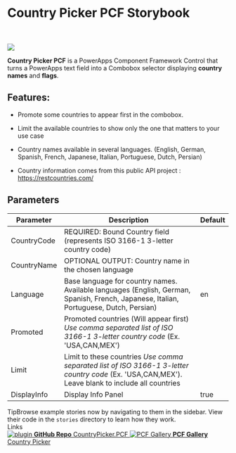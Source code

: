 
<Meta title="Introduction" />

<style>
  {`
    .subheading {
      --mediumdark: '#999999';
      font-weight: 900;
      font-size: 13px;
      color: #999;
      letter-spacing: 6px;
      line-height: 24px;
      text-transform: uppercase;
      margin-bottom: 12px;
      margin-top: 40px;
    }

    .link-list {
      display: grid;
      grid-template-columns: 1fr;
      grid-template-rows: 1fr 1fr;
      row-gap: 10px;
    }

    @media (min-width: 620px) {
      .link-list {
        row-gap: 20px;
        column-gap: 20px;
        grid-template-columns: 1fr 1fr;
      }
    }

    @media all and (-ms-high-contrast:none) {
    .link-list {
        display: -ms-grid;
        -ms-grid-columns: 1fr 1fr;
        -ms-grid-rows: 1fr 1fr;
      }
    }

    .link-item {
      display: block;
      padding: 20px 30px 20px 15px;
      border: 1px solid #00000010;
      border-radius: 5px;
      transition: background 150ms ease-out, border 150ms ease-out, transform 150ms ease-out;
      color: #333333;
      display: flex;
      align-items: flex-start;
    }

    .link-item:hover {
      border-color: #1EA7FD50;
      transform: translate3d(0, -3px, 0);
      box-shadow: rgba(0, 0, 0, 0.08) 0 3px 10px 0;
    }

    .link-item:active {
      border-color: #1EA7FD;
      transform: translate3d(0, 0, 0);
    }

    .link-item strong {
      font-weight: 700;
      display: block;
      margin-bottom: 2px;
    }

    .link-item img {
      height: 40px;
      width: 40px;
      margin-right: 15px;
      flex: none;
    }

    .link-item span {
      font-size: 14px;
      line-height: 20px;
    }

    .tip {
      display: inline-block;
      border-radius: 1em;
      font-size: 11px;
      line-height: 12px;
      font-weight: 700;
      background: #E7FDD8;
      color: #66BF3C;
      padding: 4px 12px;
      margin-right: 10px;
      vertical-align: top;
    }

    .tip-wrapper {
      font-size: 13px;
      line-height: 20px;
      margin-top: 40px;
      margin-bottom: 40px;
    }

    .tip-wrapper code {
      font-size: 12px;
      display: inline-block;
    }
  `}
</style>

# Country Picker PCF Storybook 

<br/>
<br/>
<img src="https://raw.githubusercontent.com/drivardxrm/CountryPicker.PCF/master/images/CountryPicker_Main.png"></img>
<br/>

**Country Picker PCF** is a PowerApps Component Framework Control that turns a PowerApps text field into a Combobox selector displaying **country names** and **flags**.

## Features:

* Promote some countries to appear first in the combobox.

* Limit the available countries to show only the one that matters to your use case

* Country names available in several languages. (English, German, Spanish, French, Japanese, Italian, Portuguese, Dutch, Persian)

* Country information comes from this public API project : https://restcountries.com/ 

## Parameters
| Parameter         | Description                                                                                  | Default     |
|-------------------|----------------------------------------------------------------------------------------------|----------   |
| CountryCode  | REQUIRED: Bound Country field (represents ISO 3166-1 3-letter country code)                             |             |
| CountryName  | OPTIONAL OUTPUT: Country name in the chosen language                           |             |
| Language    | Base language for country names. Available languages (English, German, Spanish, French, Japanese, Italian, Portuguese, Dutch, Persian)                                                    | en |
| Promoted   | Promoted countries (Will appear first) *Use comma separated list of ISO 3166-1 3-letter country code* (Ex. 'USA,CAN,MEX') |   |
| Limit    | Limit to these countries *Use comma separated list of ISO 3166-1 3-letter country code* (Ex. 'USA,CAN,MEX'). Leave blank to include all countries|      |
| DisplayInfo   | Display Info Panel   | true        |

<div className="tip-wrapper">
  <span className="tip">Tip</span>Browse example stories now by navigating to them in the sidebar.
View their code in the <code>stories</code> directory to learn how they work.
</div>

<div className="subheading">Links</div>

<div className="link-list">
  <a
    className="link-item"
    href="https://github.com/drivardxrm/CountryPicker.PCF"
    target="_blank"
  >
    <img src="https://pngimg.com/uploads/github/github_PNG20.png" alt="plugin" />
    <span>
      <strong>GitHub Repo</strong>
      CountryPicker.PCF
    </span>
  </a>
  <a
    className="link-item"
    href="https://pcf.gallery/country-picker/"
    target="_blank"
  >
    <img src="https://pcf.gallery/assets/images/logo.png" alt="PCF Gallery" />
    <span>
      <strong>PCF Gallery</strong>
      Country Picker
    </span>
  </a>
</div> 